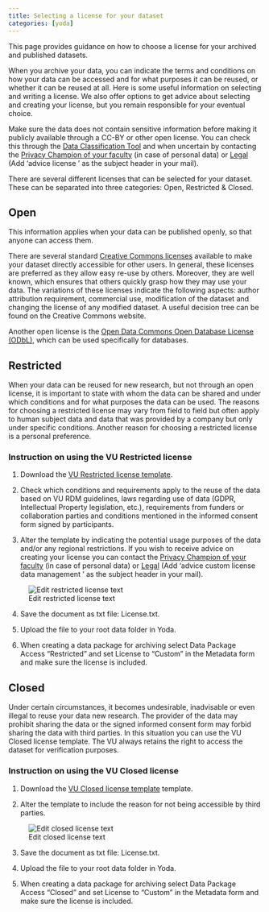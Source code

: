 ```yaml
---
title: Selecting a license for your dataset
categories: [yoda]
---
```


This page provides guidance on how to choose a license for your archived and published datasets.

When you archive your data, you can indicate the terms and conditions on how your data can be accessed and for what purposes it can be reused, or whether it can be reused at all. Here is some useful information on selecting and writing a license. We also offer options to get advice about selecting and creating your license, but you remain responsible for your eventual choice.

Make sure the data does not contain sensitive information before making it publicly available through a CC-BY or other open license. You can check this through the [Data Classification Tool](https://vu.nl/en/research/dataclassification) and when uncertain by contacting the [Privacy Champion of your faculty](https://vu.nl/en/employee/privacy-and-information-security/privacy-champions-information) (in case of personal data) or [Legal](https://vu.nl/en/research/portal/research-impact-support-portal/check-legal-support) (Add 'advice license <project name>' as the subject header in your mail).

There are several different licenses that can be selected for your dataset. These can be separated into three categories: Open, Restricted & Closed.

## Open 
This information applies when your data can be published openly, so that anyone can access them.

There are several standard [Creative Commons licenses](https://creativecommons.org/share-your-work/) available to make your dataset directly accessible for other users. In general, these licenses are preferred as they allow easy re-use by others. Moreover, they are well known, which ensures that others quickly grasp how they may use your data. The variations of these licenses indicate the following aspects: author attribution requirement, commercial use, modification of the dataset and changing the license of any modified dataset. A useful decision tree can be found on the Creative Commons website.

Another open license is the [Open Data Commons Open Database License (ODbL)](https://opendatacommons.org/licenses/odbl/), which can be used specifically for databases.

## Restricted
When your data can be reused for new research, but not through an open license, it is important to state with whom the data can be shared and under which conditions and for what purposes the data can be used. The reasons for choosing a restricted license may vary from field to field but often apply to human subject data and data that was provided by a company but only under specific conditions. Another reason for choosing a restricted license is a personal preference.

### Instruction on using the VU Restricted license

1. Download the [VU Restricted license template](/public/Template_CustomLicense_Dataset_Restricted_v1.0_2024.txt). 

2. Check which conditions and requirements apply to the reuse of the data based on VU RDM guidelines, laws regarding use of data (GDPR, Intellectual Property legislation, etc.), requirements from funders or collaboration parties and conditions mentioned in the informed consent form signed by participants.

3. Alter the template by indicating the potential usage purposes of the data and/or any regional restrictions. If you wish to receive advice on creating your license you can contact the [Privacy Champion of your faculty](https://vu.nl/en/employee/privacy-and-information-security/privacy-champions-information) (in case of personal data) or [Legal](https://vu.nl/en/research/portal/research-impact-support-portal/check-legal-support) (Add 'advice custom license data management <project name>' as the subject header in your mail).

![Edit restricted license text](/public/manuals/yoda/license_restricted_edit.png)

4. Save the document as txt file: License.txt. 

5. Upload the file to your root data folder in Yoda.

6. When creating a data package for archiving select Data Package Access “Restricted” and set License to “Custom” in the Metadata form and make sure the license is included.

## Closed

Under certain circumstances, it becomes undesirable, inadvisable or even illegal to reuse your data new research. The provider of the data may prohibit sharing the data or the signed informed consent form may forbid sharing the data with third parties. In this situation you can use the VU Closed license template. The VU always retains the right to access the dataset for verification purposes.

### Instruction on using the VU Closed license

1. Download the [VU Closed license template](/public/Template_CustomLicense_Dataset_Closed_v1.0_2024.txt) template.

2. Alter the template to include the reason for not being accessible by third parties. 

![Edit closed license text](/public/manuals/yoda/license_restricted_edit.png)

3. Save the document as txt file: License.txt. 

4. Upload the file to your root data folder in Yoda.

5. When creating a data package for archiving select Data Package Access “Closed” and set License to “Custom” in the Metadata form and make sure the license is included.

 